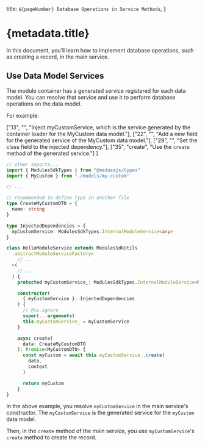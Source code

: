   title: `${pageNumber} Database Operations in Service Methods`,
}

# {metadata.title}

In this document, you’ll learn how to implement database operations, such as creating a record, in the main service.

## Use Data Model Services

The module container has a generated service registered for each data model. You can resolve that service and use it to perform database operations on the data model.

For example:

  ["13", "", "Inject myCustomService, which is the service generated by the container loader for the MyCustom data model."],
  ["22", "", "Add a new field for the generated service of the MyCustom data model."],
  ["29", "", "Set the class field to the injected dependency."],
  ["35", "create", "Use the `create` method of the generated service."]
]

```ts title="src/modules/hello/service.ts" highlights={highlights}
// other imports...
import { ModulesSdkTypes } from "@medusajs/types"
import { MyCustom } from "./models/my-custom"

// ...

// recommended to define type in another file
type CreateMyCustomDTO = {
  name: string
}

type InjectedDependencies = {
  myCustomService: ModulesSdkTypes.InternalModuleService<any>
}

class HelloModuleService extends ModulesSdkUtils
  .abstractModuleServiceFactory<
    // ...
  >(
    // ...
  ) {
    protected myCustomService_: ModulesSdkTypes.InternalModuleService<MyCustom>

    constructor(
      { myCustomService }: InjectedDependencies
    ) {
      // @ts-ignore
      super(...arguments)
      this.myCustomService_ = myCustomService
    }

    async create(
      data: CreateMyCustomDTO
    ): Promise<MyCustomDTO> {
      const myCustom = await this.myCustomService_.create(
        data, 
        context
      )

      return myCustom
    }
}
```

In the above example, you resolve `myCustomService` in the main service's constructor. The `myCustomService` is the generated service for the `myCustom` data model.

Then, in the `create` method of the main service, you use `myCustomService`'s `create` method to create the record.
